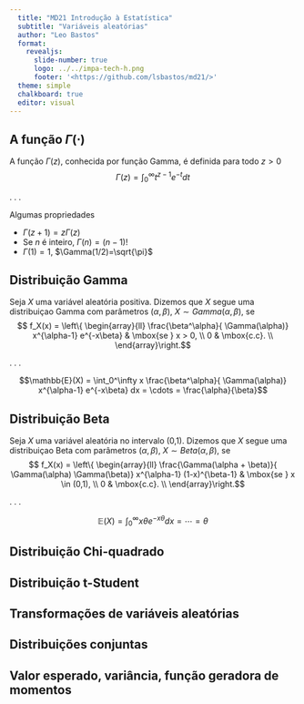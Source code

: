 ```yaml
---
  title: "MD21 Introdução à Estatística"
  subtitle: "Variáveis aleatórias"
  author: "Leo Bastos"
  format: 
    revealjs:
      slide-number: true
      logo: ../../impa-tech-h.png
      footer: '<https://github.com/lsbastos/md21/>'
  theme: simple
  chalkboard: true
  editor: visual
---
```


## A função $\Gamma(\cdot)$

A função $\Gamma(z)$, conhecida por função Gamma, é definida para todo $z>0$ $$\Gamma(z) = \int_{0}^{\infty} t^{z-1}e^{-t}dt$$

. . .

Algumas propriedades

::: incremental
  - $\Gamma(z+1) = z\Gamma(z)$
  - Se $n$ é inteiro, $\Gamma(n) = (n-1)!$
  - $\Gamma(1)=1$, $\Gamma(1/2)=\sqrt{\pi}$
  
:::

## Distribuição Gamma

Seja $X$ uma variável aleatória positiva. Dizemos que $X$ segue uma distribuiçao Gamma com parâmetros $(\alpha, \beta)$, $X \sim Gamma(\alpha,\beta)$, se $$ f_X(x) = \left\{ 
\begin{array}{ll} 
\frac{\beta^\alpha}{ \Gamma(\alpha)} x^{\alpha-1}  e^{-x\beta} & \mbox{se } x > 0, 
\\ 0  & \mbox{c.c}. \\ 
\end{array}\right.$$ 

. . .

$$\mathbb{E}(X) = \int_0^\infty x \frac{\beta^\alpha}{ \Gamma(\alpha)} x^{\alpha-1}  e^{-x\beta} dx = \cdots = \frac{\alpha}{\beta}$$

## Distribuição Beta

Seja $X$ uma variável aleatória no intervalo (0,1). Dizemos que $X$ segue uma distribuiçao Beta com parâmetros $(\alpha, \beta)$, $X \sim Beta(\alpha,\beta)$, se $$ f_X(x) = \left\{ 
\begin{array}{ll} 
\frac{\Gamma(\alpha + \beta)}{ \Gamma(\alpha) \Gamma(\beta)} x^{\alpha-1} (1-x)^{\beta-1} & \mbox{se } x \in (0,1), 
\\ 0  & \mbox{c.c}. \\ 
\end{array}\right.$$ 

. . .

$$\mathbb{E}(X) = \int_0^\infty x \theta e^{-x\theta} dx = \cdots = \theta$$

## Distribuição Chi-quadrado

## Distribuição t-Student

## Transformações de variáveis aleatórias

## Distribuições conjuntas

## Valor esperado, variância, função geradora de momentos



